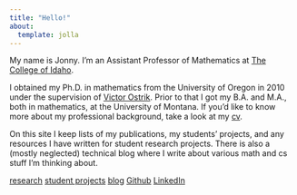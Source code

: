 ```yaml
---
title: "Hello!"
about:
  template: jolla
---
```


My name is Jonny. I'm an Assistant Professor of Mathematics at [The College of Idaho](https://www.collegeofidaho.edu/). 

I obtained my Ph.D. in mathematics from the University of Oregon in 2010 under the supervision of [Victor Ostrik](https://pages.uoregon.edu/vostrik/). Prior to that I got my B.A. and M.A., both in mathematics, at the University of Montana. If you'd like to know more about my professional background, take a look at my [cv](/cv).

On this site I keep lists of my publications, 
my students' projects, and any resources I have written for student research projects.
There is also a (mostly neglected) technical blog where I write about various math and cs stuff I'm thinking about.


<a class="btn btn-outline-primary btn-sm" href="research.qmd" role="button">research</a>
<a class="btn btn-outline-primary btn-sm" href="students.qmd" role="button">student projects</a>
<a class="btn btn-outline-primary btn-sm" href="posts.qmd" role="button">blog</a>
<a class="btn bi bi-github btn-outline-primary btn-sm" href="https://github.com/jonnycomes" role="button"> Github</a>
<a class="btn bi bi-linkedin btn-outline-primary btn-sm" href="https://linkedin.com/in/jcomes" role="button"> LinkedIn</a>

